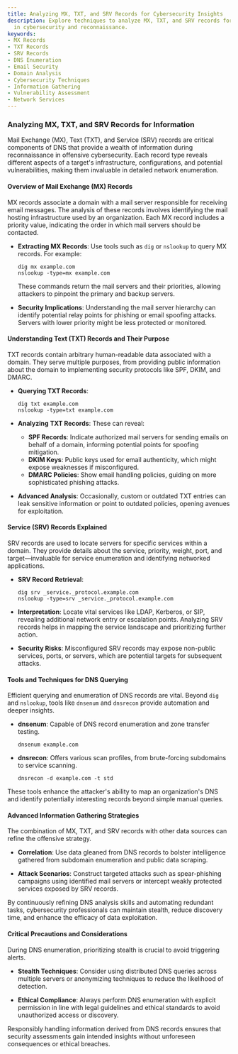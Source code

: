 ```yaml
---
title: Analyzing MX, TXT, and SRV Records for Cybersecurity Insights
description: Explore techniques to analyze MX, TXT, and SRV records for valuable information
  in cybersecurity and reconnaissance.
keywords:
- MX Records
- TXT Records
- SRV Records
- DNS Enumeration
- Email Security
- Domain Analysis
- Cybersecurity Techniques
- Information Gathering
- Vulnerability Assessment
- Network Services
---
```


### Analyzing MX, TXT, and SRV Records for Information

Mail Exchange (MX), Text (TXT), and Service (SRV) records are critical components of DNS that provide a wealth of information during reconnaissance in offensive cybersecurity. Each record type reveals different aspects of a target's infrastructure, configurations, and potential vulnerabilities, making them invaluable in detailed network enumeration.

#### Overview of Mail Exchange (MX) Records

MX records associate a domain with a mail server responsible for receiving email messages. The analysis of these records involves identifying the mail hosting infrastructure used by an organization. Each MX record includes a priority value, indicating the order in which mail servers should be contacted.

- **Extracting MX Records**: Use tools such as `dig` or `nslookup` to query MX records. For example:
  ```
  dig mx example.com
  nslookup -type=mx example.com
  ```
  These commands return the mail servers and their priorities, allowing attackers to pinpoint the primary and backup servers.

- **Security Implications**: Understanding the mail server hierarchy can identify potential relay points for phishing or email spoofing attacks. Servers with lower priority might be less protected or monitored.

#### Understanding Text (TXT) Records and Their Purpose

TXT records contain arbitrary human-readable data associated with a domain. They serve multiple purposes, from providing public information about the domain to implementing security protocols like SPF, DKIM, and DMARC.

- **Querying TXT Records**:
  ```
  dig txt example.com
  nslookup -type=txt example.com
  ```

- **Analyzing TXT Records**: These can reveal:
  - **SPF Records**: Indicate authorized mail servers for sending emails on behalf of a domain, informing potential points for spoofing mitigation.
  - **DKIM Keys**: Public keys used for email authenticity, which might expose weaknesses if misconfigured.
  - **DMARC Policies**: Show email handling policies, guiding on more sophisticated phishing attacks.

- **Advanced Analysis**: Occasionally, custom or outdated TXT entries can leak sensitive information or point to outdated policies, opening avenues for exploitation.

#### Service (SRV) Records Explained

SRV records are used to locate servers for specific services within a domain. They provide details about the service, priority, weight, port, and target—invaluable for service enumeration and identifying networked applications.

- **SRV Record Retrieval**:
  ```
  dig srv _service._protocol.example.com
  nslookup -type=srv _service._protocol.example.com
  ```

- **Interpretation**: Locate vital services like LDAP, Kerberos, or SIP, revealing additional network entry or escalation points. Analyzing SRV records helps in mapping the service landscape and prioritizing further action.

- **Security Risks**: Misconfigured SRV records may expose non-public services, ports, or servers, which are potential targets for subsequent attacks.

#### Tools and Techniques for DNS Querying

Efficient querying and enumeration of DNS records are vital. Beyond `dig` and `nslookup`, tools like `dnsenum` and `dnsrecon` provide automation and deeper insights.

- **dnsenum**: Capable of DNS record enumeration and zone transfer testing.
  ```
  dnsenum example.com
  ```

- **dnsrecon**: Offers various scan profiles, from brute-forcing subdomains to service scanning.
  ```
  dnsrecon -d example.com -t std
  ```

These tools enhance the attacker's ability to map an organization's DNS and identify potentially interesting records beyond simple manual queries.

#### Advanced Information Gathering Strategies

The combination of MX, TXT, and SRV records with other data sources can refine the offensive strategy.

- **Correlation**: Use data gleaned from DNS records to bolster intelligence gathered from subdomain enumeration and public data scraping.

- **Attack Scenarios**: Construct targeted attacks such as spear-phishing campaigns using identified mail servers or intercept weakly protected services exposed by SRV records.

By continuously refining DNS analysis skills and automating redundant tasks, cybersecurity professionals can maintain stealth, reduce discovery time, and enhance the efficacy of data exploitation.

#### Critical Precautions and Considerations

During DNS enumeration, prioritizing stealth is crucial to avoid triggering alerts.

- **Stealth Techniques**: Consider using distributed DNS queries across multiple servers or anonymizing techniques to reduce the likelihood of detection.

- **Ethical Compliance**: Always perform DNS enumeration with explicit permission in line with legal guidelines and ethical standards to avoid unauthorized access or discovery.

Responsibly handling information derived from DNS records ensures that security assessments gain intended insights without unforeseen consequences or ethical breaches.